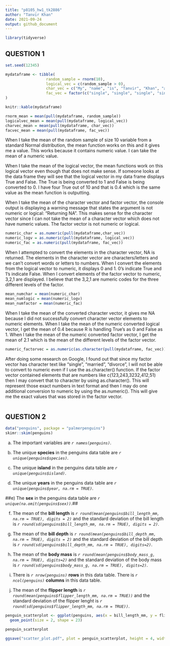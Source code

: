 ```yaml
---
title: "p8105_hw1_tk2886"
author: "Tanvir Khan"
date: 2021-09-24
output: github_document
---
```



```r
library(tidyverse)
```

## QUESTION 1
```r
set.seed(12345)

mydataframe <- tibble(
                  random_sample = rnorm(10),
                  logical_vec = c(random_sample > 0),
                  char_vec = c("My", "name", "is", "Tanvir", "Khan", "and", "I", "like","the", "Lakers"),
                  fac_vec = factor(c("single", "single", "single", "single", "married", "married", "married", "divorced", "divorced", "divorced")),
)

knitr::kable(mydataframe)
```


```r
rnorm_mean = mean(pull(mydataframe, random_sample))
logicalvec_mean = mean(pull(mydataframe, logical_vec))
charvec_mean = mean(pull(mydataframe, char_vec))
facvec_mean = mean(pull(mydataframe, fac_vec))
```
When I take the mean of the random sample of size 10 variable from a standard Normal distribution, the mean function works on this and it gives me a value. This works because it contains numeric value. I can take the mean of a numeric value. 

When I take the mean of the logical vector, the mean functions work on this logical vector even though that does not make sense. If someone looks at the data frame they will see that the logical vector in my data frame displays True and False. The True is being converted to 1 and False is being converted to 0. I have four True out of 10 and that is 0.4 which is the same value as the mean function is outputting. 

When I take the mean of the character vector and factor vector, the console output is displaying a warning message that states the argument is not numeric or logical: "Returning NA". This makes sense for the character vector since I can not take the mean of a character vector which does not have numeric values. The factor vector is not numeric or logical. 


```r
numeric_char = as.numeric(pull(mydataframe,char_vec))
numeric_logv = as.numeric(pull(mydataframe, logical_vec))
numeric_fac = as.numeric(pull(mydataframe, fac_vec))
```
When I attempted to convert the elements in the character vector, NA is returned. The elements in the character vector are characters/letters and we can't convert words or letters to numbers. When I convert the elements from the logical vector to numeric, it displays 0 and 1. 0's indicate True and 1's indicate False. When I convert elements of the factor vector to numeric, 3,2,1 are displayed. I believe that the 3,2,1 are numeric codes for the three different levels of the factor. 

```r
mean_numchar = mean(numeric_char)
mean_numlogic = mean(numeric_logv)
mean_numfactor = mean(numeric_fac)
```
When I take the mean of the converted character vector, it gives me NA because I did not successfully convert character vector elements to numeric elements. When I take the mean of the numeric converted logical vector, I get the mean of 0.4 because R is handling True's as 0 and False as 1. When I take the mean of the numeric converted factor vector, I get the mean of 2.1 which is the mean of the different levels of the factor vector. 

```r
numeric_factorvec = as.numeric(as.character(pull(mydataframe, fac_vec)))
```
After doing some research on Google, I found out that since my factor vector has character text like "single", "married", "divorce", I will not be able to convert to numeric even if I use the as.character() function. If the factor vector contained elements that are numbers like c(123,243,3232,412,51) then I may convert that to character by using as.character(). This will represent those exact numbers in text format and then I may do one additional conversion to numeric by using the as.numeric(). This will give me the exact values that was stored in the factor vector. 


```r

```


## QUESTION 2
```r
data("penguins", package = "palmerpenguins")
skimr::skim(penguins)
```
a) The important variables are *`r names(penguins)`*.

b) The unique **species** in the penguins data table are *`r unique(penguins$species)`*.

c) The unique **island** in the penguins data table are *`r unique(penguins$island)`*.

d) The unique **years** in the penguins data table are *`r unique(penguins$year, na.rm = TRUE)`*.

##e) The **sex** in the penguins data table are *`r unique(na.omit(penguins$sex))`*.##

f) The mean of the **bill length** is *`r round(mean(penguins$bill_length_mm, na.rm = TRUE), digits = 2)`* and the standard deviation of the bill length is *`r round(sd(penguins$bill_length_mm, na.rm = TRUE), digits = 2)`*.

g) The mean of the **bill depth** is *`r round(mean(penguins$bill_depth_mm, na.rm = TRUE), digits = 2)`* and the standard deviation of the bill depth is *`r round(sd(penguins$bill_depth_mm, na.rm = TRUE), digits=2)`*.

h) The mean of the **body mass** is *`r round(mean(penguins$body_mass_g, na.rm = TRUE), digits=2)`* and the standard deviation of the body mass is *`r round(sd(penguins$body_mass_g, na.rm = TRUE), digits=2)`*.

i) There is *`r nrow(penguins)`* **rows** in this data table. There is *`r ncol(penguins)`* **columns** in this data table. 

j) The mean of the **flipper length** is *`r round(mean(penguins$flipper_length_mm, na.rm = TRUE))`* and the standard deviation of the flipper lenght is *`r round(sd(penguins$flipper_length_mm, na.rm = TRUE))`*. 

```r
penguin_scatterplot <- ggplot(penguins, aes(x = bill_length_mm, y = flipper_length_mm, color = species)) +
  geom_point(size = 2, shape = 23)

penguin_scatterplot
```

```r
ggsave("scatter_plot.pdf", plot = penguin_scatterplot, height = 4, width = 6)
```


